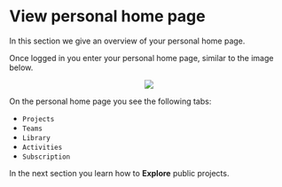 # View personal home page

In this section we give an overview of your personal home page.


Once logged in you enter your personal home page, similar to the image below.

<center><img src="images/View_personal_page.png"></center>

On the personal home page you see the following tabs:\

  * `Projects`\
  * `Teams`\
  * `Library`\
  * `Activities`\
  * `Subscription`\


In the next section you learn how to __Explore__ public projects.